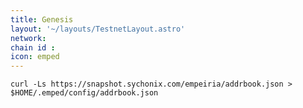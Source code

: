 ```yaml
---
title: Genesis
layout: '~/layouts/TestnetLayout.astro'
network: 
chain id : 
icon: emped
---
```


```
curl -Ls https://snapshot.sychonix.com/empeiria/addrbook.json > $HOME/.emped/config/addrbook.json
```